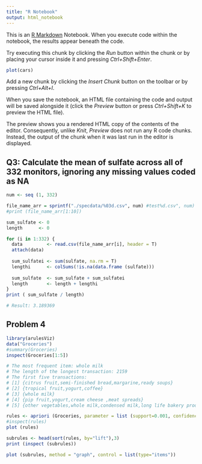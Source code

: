 ```yaml
---
title: "R Notebook"
output: html_notebook
---
```


This is an [R Markdown](http://rmarkdown.rstudio.com) Notebook. When you execute code within the notebook, the results appear beneath the code. 

Try executing this chunk by clicking the *Run* button within the chunk or by placing your cursor inside it and pressing *Ctrl+Shift+Enter*. 

```r
plot(cars)
```

Add a new chunk by clicking the *Insert Chunk* button on the toolbar or by pressing *Ctrl+Alt+I*.

When you save the notebook, an HTML file containing the code and output will be saved alongside it (click the *Preview* button or press *Ctrl+Shift+K* to preview the HTML file).

The preview shows you a rendered HTML copy of the contents of the editor. Consequently, unlike *Knit*, *Preview* does not run any R code chunks. Instead, the output of the chunk when it was last run in the editor is displayed.

## Q3: Calculate the mean of sulfate across all of 332 monitors, ignoring any missing values coded as NA
```r
num <- seq (1, 332)

file_name_arr = sprintf("./specdata/%03d.csv", num) #test%d.csv", num)
#print (file_name_arr[1:10])

sum_sulfate <- 0
length      <- 0

for (i in 1:332) {
  data         <- read.csv(file_name_arr[i], header = T)
  attach(data)
  
  sum_sulfatei <- sum(sulfate, na.rm = T)
  lengthi      <- colSums(!is.na(data.frame (sulfate)))
  
  sum_sulfate  <- sum_sulfate + sum_sulfatei
  length       <- length + lengthi
}
print ( sum_sulfate / length)

```

```r
# Result: 3.189369
```

## Problem 4
```r
library(arulesViz)
data("Groceries")
#summary(Groceries)
inspect(Groceries[1:5])
```

```r
# The most frequent item: whole milk
# The length of the longest transaction: 2159
# The first five transactions:
# [1] {citrus fruit,semi-finished bread,margarine,ready soups}             
# [2] {tropical fruit,yogurt,coffee}                                       
# [3] {whole milk}                                                         
# [4] {pip fruit,yogurt,cream cheese ,meat spreads}                        
# [5] {other vegetables,whole milk,condensed milk,long life bakery product}
```

```r
rules <- apriori (Groceries, parameter = list (support=0.001, confidence=0.8))
#inspect(rules)
plot (rules)
```

```r
subrules <- head(sort(rules, by="lift"),3)
print (inspect (subrules))
```

```r
plot (subrules, method = "graph", control = list(type="items"))
```


